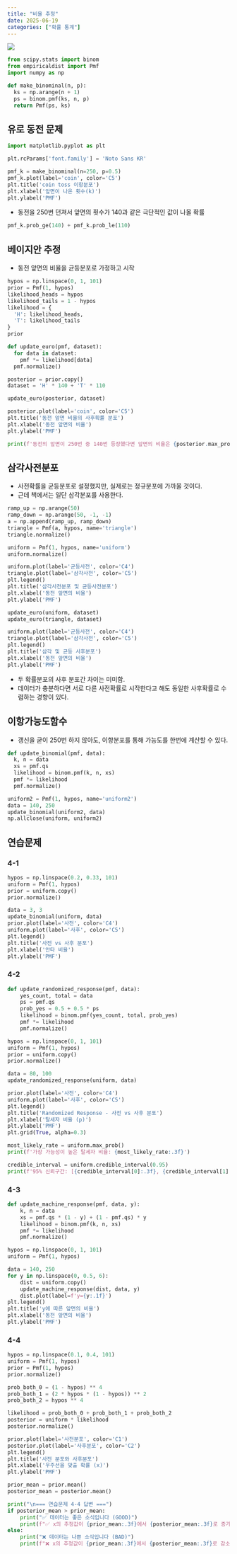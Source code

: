 ```yaml
---
title: "비율 추정"
date: 2025-06-19
categories: ["확률 통계"]
---
```


![](/img/stat-thumb.jpg){.post-thumbnail}

```python
from scipy.stats import binom
from empiricaldist import Pmf
import numpy as np

def make_binominal(n, p):
  ks = np.arange(n + 1)
  ps = binom.pmf(ks, n, p)
  return Pmf(ps, ks)

```

## 유로 동전 문제

```python
import matplotlib.pyplot as plt

plt.rcParams['font.family'] = 'Noto Sans KR'

pmf_k = make_binominal(n=250, p=0.5)
pmf_k.plot(label='coin', color='C5')
plt.title('coin toss 이항분포')
plt.xlabel('앞면이 나온 횟수(k)')
plt.ylabel('PMF')
```

- 동전을 250번 던져서 앞면의 횟수가 140과 같은 극단적인 값이 나올 확률

```python
pmf_k.prob_ge(140) + pmf_k.prob_le(110)
```

## 베이지안 추정

- 동전 앞면의 비율을 균등분포로 가정하고 시작

```python
hypos = np.linspace(0, 1, 101)
prior = Pmf(1, hypos)
likelihood_heads = hypos
likelihood_tails = 1 - hypos
likelihood = {
  'H': likelihood_heads,
  'T': likelihood_tails
}
prior
```

```python
def update_euro(pmf, dataset):
  for data in dataset:
    pmf *= likelihood[data]
  pmf.normalize()
```

```python
posterior = prior.copy()
dataset = 'H' * 140 + 'T' * 110

update_euro(posterior, dataset)

posterior.plot(label='coin', color='C5')
plt.title('동전 앞면 비율의 사후확률 분포')
plt.xlabel('동전 앞면의 비율')
plt.ylabel('PMF')
```

```python
print(f'동전의 앞면이 250번 중 140번 등장했다면 앞면의 비율은 {posterior.max_prob()}일 확률이 가장 높다.')
```

## 삼각사전분포

- 사전확률을 균등분포로 설정했지만, 실제로는 정규분포에 가까울 것이다.
- 근데 책에서는 일단 삼각분포를 사용한다.

```python
ramp_up = np.arange(50)
ramp_down = np.arange(50, -1, -1)
a = np.append(ramp_up, ramp_down)
triangle = Pmf(a, hypos, name='triangle')
triangle.normalize()

uniform = Pmf(1, hypos, name='uniform')
uniform.normalize()

uniform.plot(label='균등사전', color='C4')
triangle.plot(label='삼각사전', color='C5')
plt.legend()
plt.title('삼각사전분포 및 균등사전분포')
plt.xlabel('동전 앞면의 비율')
plt.ylabel('PMF')
```

```python
update_euro(uniform, dataset)
update_euro(triangle, dataset)

uniform.plot(label='균등사전', color='C4')
triangle.plot(label='삼각사전', color='C5')
plt.legend()
plt.title('삼각 및 균등 사후분포')
plt.xlabel('동전 앞면의 비율')
plt.ylabel('PMF')
```

- 두 확률분포의 사후 분포간 차이는 미미함.
- 데이터가 충분하다면 서로 다른 사전확률로 시작한다고 해도 동일한 사후확률로 수렴하는 경향이 있다.

## 이항가능도함수

- 갱신을 굳이 250번 하지 않아도, 이항분포를 통해 가능도를 한번에 계산할 수 있다.

```python
def update_binomial(pmf, data):
  k, n = data
  xs = pmf.qs
  likelihood = binom.pmf(k, n, xs)
  pmf *= likelihood
  pmf.normalize()
```

```python
uniform2 = Pmf(1, hypos, name='uniform2')
data = 140, 250
update_binomial(uniform2, data)
np.allclose(uniform, uniform2)
```

## 연습문제

### 4-1

```python
hypos = np.linspace(0.2, 0.33, 101)
uniform = Pmf(1, hypos)
prior = uniform.copy()
prior.normalize()

data = 3, 3
update_binomial(uniform, data)
prior.plot(label='사전', color='C4')
uniform.plot(label='사후', color='C5')
plt.legend()
plt.title('사전 vs 사후 분포')
plt.xlabel('안타 비율')
plt.ylabel('PMF')
```

### 4-2

```python
def update_randomized_response(pmf, data):
    yes_count, total = data
    ps = pmf.qs
    prob_yes = 0.5 + 0.5 * ps
    likelihood = binom.pmf(yes_count, total, prob_yes)
    pmf *= likelihood
    pmf.normalize()

hypos = np.linspace(0, 1, 101)
uniform = Pmf(1, hypos)
prior = uniform.copy()
prior.normalize()

data = 80, 100
update_randomized_response(uniform, data)

prior.plot(label='사전', color='C4')
uniform.plot(label='사후', color='C5')
plt.legend()
plt.title('Randomized Response - 사전 vs 사후 분포')
plt.xlabel('탈세자 비율 (p)')
plt.ylabel('PMF')
plt.grid(True, alpha=0.3)
```

```python
most_likely_rate = uniform.max_prob()
print(f'가장 가능성이 높은 탈세자 비율: {most_likely_rate:.3f}')

credible_interval = uniform.credible_interval(0.95)
print(f'95% 신뢰구간: [{credible_interval[0]:.3f}, {credible_interval[1]:.3f}]')
```

### 4-3

```python
def update_machine_response(pmf, data, y):
    k, n = data
    xs = pmf.qs * (1 - y) + (1 - pmf.qs) * y
    likelihood = binom.pmf(k, n, xs)
    pmf *= likelihood
    pmf.normalize()

hypos = np.linspace(0, 1, 101)
uniform = Pmf(1, hypos)

data = 140, 250
for y in np.linspace(0, 0.5, 6):
    dist = uniform.copy()
    update_machine_response(dist, data, y)
    dist.plot(label=f'y={y:.1f}')
plt.legend()
plt.title('y에 따른 앞면의 비율')
plt.xlabel('동전 앞면의 비율')
plt.ylabel('PMF')
```

### 4-4

```python
hypos = np.linspace(0.1, 0.4, 101)
uniform = Pmf(1, hypos)
prior = Pmf(1, hypos)
prior.normalize()

prob_both_0 = (1 - hypos) ** 4
prob_both_1 = (2 * hypos * (1 - hypos)) ** 2
prob_both_2 = hypos ** 4

likelihood = prob_both_0 + prob_both_1 + prob_both_2
posterior = uniform * likelihood
posterior.normalize()

prior.plot(label='사전분포', color='C1')
posterior.plot(label='사후분포', color='C2')
plt.legend()
plt.title('사전 분포와 사후분포')
plt.xlabel('우주선을 맞출 확률 (x)')
plt.ylabel('PMF')

prior_mean = prior.mean()
posterior_mean = posterior.mean()

print("\n=== 연습문제 4-4 답변 ===")
if posterior_mean > prior_mean:
    print("✅ 데이터는 좋은 소식입니다 (GOOD)")
    print(f"✅ x의 추정값이 {prior_mean:.3f}에서 {posterior_mean:.3f}로 증가했습니다 (INCREASE)")
else:
    print("❌ 데이터는 나쁜 소식입니다 (BAD)")
    print(f"❌ x의 추정값이 {prior_mean:.3f}에서 {posterior_mean:.3f}로 감소했습니다 (DECREASE)")
```
